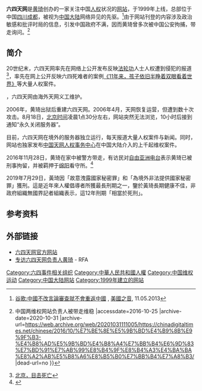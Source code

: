 {{refimprove|time=2014-10-23}}
{{Infobox website
| name            = 六四天网
| url             = {{URL|https://64tianwang.com/}}
| type            = [[中华人民共和国网络审查|政治敏感]]的[[人權|人權]][[網站|網站]]
| alexa           = {{IncreaseNegative}} 美国：330,347<br/>全球：1,494,503 ({{as of|2019|05|23|alt=2019年5月}})<ref name="alexa">{{cite web |url= https://www.alexa.com/siteinfo/64tianwang.com#card_rank |title= 64tianwang.com Site Info |publisher= [[Alexa_Internet|Alexa Internet]] |accessdate= 2019-05-23 |archive-date= 2019-07-20 |archive-url= https://web.archive.org/web/20190720215958/https://www.alexa.com/siteinfo/64tianwang.com#card_rank }}</ref>
| launch_date     = 現站於{{Start date and age|2005|7|23}}創立<ref name=LaunchDate>[http://whois.domaintools.com/64tianwang.com Whois Record for 64TianWang.com] </ref>
| current_status  = 目前访问64tianwang.com会出现Cloudflare cdn的Error522错误页面，原因未知。
}}
'''六四天网'''是[[黄琦|黄琦]]创办的一家关注中国[[人权|人权]]状况的[[网站|网站]]，于1999年上线，总部位于中国[[四川|四川]][[成都|成都]]，被视为[[中国大陆|中国大陆]]网络异见的先驱。<ref>[http://www.voachinese.com/content/google-cheif-describe-china-internet-control-20131105/1783683.html 谷歌:中國不改言論審查就不會重返中國] {{Wayback|url=http://www.voachinese.com/content/google-cheif-describe-china-internet-control-20131105/1783683.html |date=20160416045623 }}, [[美國之音|美國之音]], 11.05.2013</ref>由于网站刊登的内容涉及政治敏感和批评时局的信息，引发中国政府不满，因而黄琦曾多次被中国公安拘捕，带走询问。<ref>{{Cite web |url=http://chinadigitaltimes.net/chinese/2016/10/%E7%BE%8E%E5%9B%BD%E4%B9%8B%E9%9F%B3-%E4%B8%AD%E5%9B%BD%E4%B8%A4%E7%BB%B4%E6%9D%83%E7%BD%91%E7%AB%99%E8%B4%9F%E8%B4%A3%E4%BA%BA%E8%A2%AB%E5%B8%A6%E8%B5%B0%E7%BB%B4%E7%A8%B3/ |title=美国之音 {{!}} 中国两维权网站负责人被带走维稳 |accessdate=2016-10-25 |archive-date=2020-10-31 |archive-url=https://web.archive.org/web/20201031111005/https://chinadigitaltimes.net/chinese/2016/10/%E7%BE%8E%E5%9B%BD%E4%B9%8B%E9%9F%B3-%E4%B8%AD%E5%9B%BD%E4%B8%A4%E7%BB%B4%E6%9D%83%E7%BD%91%E7%AB%99%E8%B4%9F%E8%B4%A3%E4%BA%BA%E8%A2%AB%E5%B8%A6%E8%B5%B0%E7%BB%B4%E7%A8%B3/ |dead-url=no }}</ref>

== 简介 ==
20世纪末，六四天网率先在网络上公开发布反映[[法轮功|法轮功]]人士人权遭到侵犯的报道<ref>[http://64tianwang.com/Article/Class1/200603/20060305235923.html 北京，目击死亡]{{dead link|date=2017年11月 |bot=InternetArchiveBot |fix-attempted=yes }}</ref>，率先在网上公开反映六四死难者的案例[http://64tianwang.com/Article/Class1/200603/20060306052312.html 《11年来，孩子依旧半睁着双眼看着世界》]{{dead link|date=2017年11月 |bot=InternetArchiveBot |fix-attempted=yes }}等大量人权案件。

{{Fact|time=2007-09-08T09:07:36Z|2000年，[[黄琦|黄琦]]被中国政府以“为[[六四|六四]]鸣冤、为民运呐喊、为[[法轮功|法轮功]]叫屈，拟把天网办成中国第一个人权网站。”为由逮捕后}}，六四天网由海外天网义工维护。

2006年，黄琦出狱后重建六四天网。2006年4月，天网恢复运营，但遭到数十次攻击。8月18日，[[北京时间|北京时间]]凌晨1点30分左右，网站突然无法浏览，10小时后接到通知“永久关闭服务器”{{Fact|time=2007-09-08T09:07:36Z}}。

目前，六四天网在境外的服务器独立运行，每天报道大量人权案件与新闻。同时，网站也独家发布[[中国天网人权事务中心|中国天网人权事务中心]]在中国大陆介入的上千起维权案件。

2016年11月28日，黄琦在家中被警方带走，有访民对[[自由亚洲电台|自由亚洲电台]]表示黄琦已被刑事拘留，并被羁押于[[绵阳|绵阳]]看守所。<ref>{{cite news|url=http://www.rfa.org/mandarin/yataibaodao/renquanfazhi/ql2-12072016105825.html|title=六四天网黄琦被刑拘 羁押绵阳看守所|publisher=[[自由亚洲电台|自由亚洲电台]]|date=2016-12-07|accessdate=2016-12-09|archive-date=2016-12-08|archive-url=https://web.archive.org/web/20161208134934/http://www.rfa.org/mandarin/yataibaodao/renquanfazhi/ql2-12072016105825.html|dead-url=no}}</ref>

2019年7月29日，黃琦因「故意洩露國家秘密罪」和「為境外非法提供國家秘密罪」獲刑。這是近年來人權倡導者所獲最長刑期之一，鑒於黃琦長期健康不佳，非政府組織無國界記者組織表示，這12年刑期「相當於死刑」。{{Fact}}

== 参考资料 ==
{{Reflist}}

== 外部链接 ==
* [https://web.archive.org/web/20070824155136/http://64tianwang.com/ 六四天网官方网站]
* [http://www.rfa.org/mandarin/zhuanlan/butongdeshengyin/2006/08/31/huangqi/ 专访六四天网负责人黄琦] - RFA

{{六四事件}}
{{DEFAULTSORT:Liu六}}
[[Category:六四事件相关组织|Category:六四事件相关组织]]
[[Category:中華人民共和國人權|Category:中華人民共和國人權]]
[[Category:中国维权运动|Category:中国维权运动]]
[[Category:中国大陆网站|Category:中国大陆网站]]
[[Category:1999年建立的网站|Category:1999年建立的网站]]